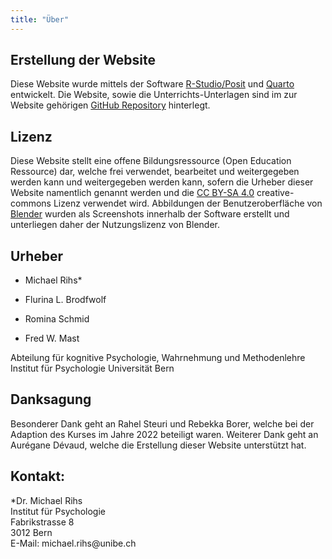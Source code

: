 ```yaml
---
title: "Über"
---
```


## Erstellung der Website

Diese Website wurde mittels der Software [R-Studio/Posit](https://posit.co/download/rstudio-desktop/) und [Quarto](https://quarto.org) entwickelt. Die Website, sowie die Unterrichts-Unterlagen sind im zur Website gehörigen [GitHub Repository](https://github.com/Mrihs/Mrihs.Creating-the-World.github.io) hinterlegt.

## Lizenz

Diese Website stellt eine offene Bildungsressource (Open Education Ressource) dar, welche frei verwendet, bearbeitet und weitergegeben werden kann und weitergegeben werden kann, sofern die Urheber dieser Website namentlich genannt werden und die [CC BY-SA 4.0](https://creativecommons.org/licenses/by-sa/4.0/deed.de) creative-commons Lizenz verwendet wird. Abbildungen der Benutzeroberfläche von [Blender](https://www.blender.org) wurden als Screenshots innerhalb der Software erstellt und unterliegen daher der Nutzungslizenz von Blender.

## Urheber

-   Michael Rihs*

-   Flurina L. Brodfwolf

-   Romina Schmid

-   Fred W. Mast

Abteilung für kognitive Psychologie, Wahrnehmung und Methodenlehre
Institut für Psychologie
Universität Bern

## Danksagung

Besonderer Dank geht an Rahel Steuri und Rebekka Borer, welche bei der Adaption des Kurses im Jahre 2022 beteiligt waren. Weiterer Dank geht an Aurégane Dévaud, welche die Erstellung dieser Website unterstützt hat.

## Kontakt:

| \*Dr. Michael Rihs
| Institut für Psychologie
| Fabrikstrasse 8
| 3012 Bern
| E-Mail: michael.rihs\@unibe.ch
